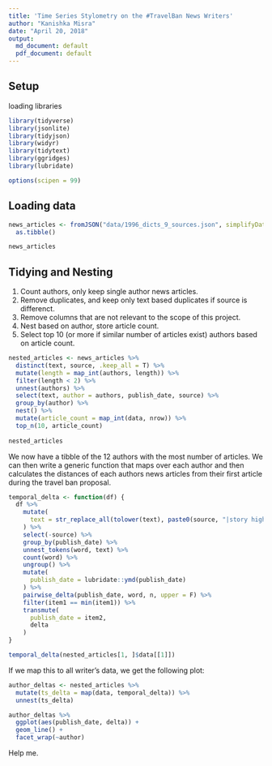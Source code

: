 ```yaml
---
title: 'Time Series Stylometry on the #TravelBan News Writers'
author: "Kanishka Misra"
date: "April 20, 2018"
output: 
  md_document: default
  pdf_document: default
---
```


## Setup

loading libraries

```r
library(tidyverse)
library(jsonlite)
library(tidyjson)
library(widyr)
library(tidytext)
library(ggridges)
library(lubridate)

options(scipen = 99)
```


## Loading data

```r
news_articles <- fromJSON("data/1996_dicts_9_sources.json", simplifyDataFrame = T) %>%
  as.tibble()

news_articles
```

## Tidying and Nesting

1. Count authors, only keep single author news articles.
2. Remove duplicates, and keep only text based duplicates if source is differenct.
3. Remove columns that are not relevant to the scope of this project.
4. Nest based on author, store article count.
5. Select top 10 (or more if similar number of articles exist) authors based on article count.

```r
nested_articles <- news_articles %>%
  distinct(text, source, .keep_all = T) %>%
  mutate(length = map_int(authors, length)) %>%
  filter(length < 2) %>%
  unnest(authors) %>%
  select(text, author = authors, publish_date, source) %>%
  group_by(author) %>%
  nest() %>%
  mutate(article_count = map_int(data, nrow)) %>%
  top_n(10, article_count)
  
nested_articles
```

We now have a tibble of the 12 authors with the most number of articles. We can then write a generic function that maps over each author and then calculates the distances of each authors news articles from their first article during the travel ban proposal.

```r
temporal_delta <- function(df) {
  df %>%
    mutate(
      text = str_replace_all(tolower(text), paste0(source, "|story highlights"), "")
    ) %>%
    select(-source) %>%
    group_by(publish_date) %>%
    unnest_tokens(word, text) %>%
    count(word) %>%
    ungroup() %>%
    mutate(
      publish_date = lubridate::ymd(publish_date)
    ) %>%
    pairwise_delta(publish_date, word, n, upper = F) %>%
    filter(item1 == min(item1)) %>%
    transmute(
      publish_date = item2,
      delta
    )
}

temporal_delta(nested_articles[1, ]$data[[1]])
```

If we map this to all writer's data, we get the following plot:

```r
author_deltas <- nested_articles %>%
  mutate(ts_delta = map(data, temporal_delta)) %>%
  unnest(ts_delta)

author_deltas %>%
  ggplot(aes(publish_date, delta)) + 
  geom_line() + 
  facet_wrap(~author)
```

Help me.
